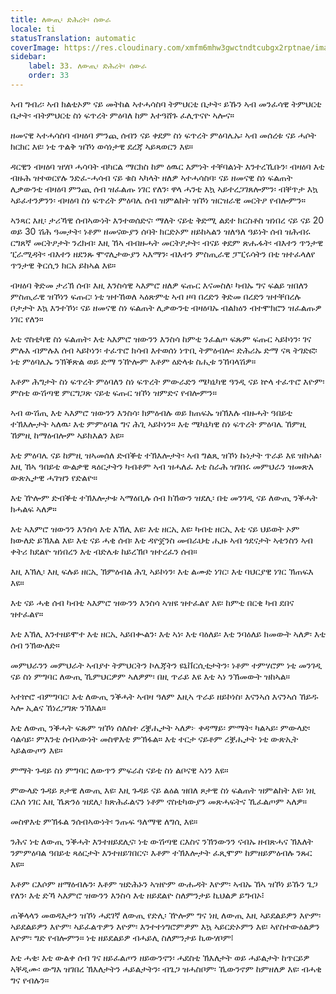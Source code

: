 ```yaml
---
title: ለውጢ፡ ድሕረት፡ ሰውራ
locale: ti
statusTranslation: automatic
coverImage: https://res.cloudinary.com/xmfm6mhw3gwctndtcubgx2rptnae/image/upload/v1740337243/small_cover_educacion_fundamental_a051170f1c.webp
sidebar:
    label: 33. ለውጢ፡ ድሕረት፡ ሰውራ
    order: 33
---
```

ኣብ ግብሪ፡ ኣብ ክልቲኦም ናይ መትከል ኣተሓሳስባ ትምህርቲ ቤታት፡ ይኹን ኣብ መንፈሳዊ ትምህርቲ ቤታት፡ ብትምህርቲ ስነ ፍጥረት ምዕባለ ከም እተዓሸጉ ፈሊጥናዮ ኣሎና።

ዘመናዊ ኣተሓሳስባ ብዛዕባ ምንጪ ሰብን ናይ ቀደም ስነ ፍጥረት ምዕባሌኡ፡ ኣብ መሰረቱ ናይ ሓሶት ክርክር እዩ፡ ነቲ ጥልቅ ዝኾነ ወሳነታዊ ደረጃ ኣይጻወርን እዩ።

ዳርዊን ብዛዕባ ዝሃቦ ሓሳባት ብካርል ማርክስ ከም ዕዉር እምነት ተቐባልነት እንተረኺቡን፡ ብዛዕባ እቲ ብዙሕ ዝተወርየሉ ንድፈ-ሓሳብ ናይ ቁስ ኣካላት ዘለዎ ኣተሓሳስባ፡ ናይ ዘመናዊ ስነ ፍልጠት ሊቃውንቲ ብዛዕባ ምንጪ ሰብ ዝፈልጡ ነገር የለን፡ ዋላ ሓንቲ እኳ ኣይተረጋገጸሎምን፡ ብቐጥታ እኳ ኣይፈተንዎንን፡ ብዛዕባ ስነ ፍጥረት ምዕባሌ ሰብ ዝምልከት ዝኾነ ዝርዝራዊ መርትዖ የብሎምን።

ኣንጻር እዚ፡ ታሪኻዊ ሰብኣውነት እንተወሰድና፡ ማለት ናይቲ ቅድሚ ልደተ ክርስቶስ ዝነበረ ናይ ናይ 20 ወይ 30 ሽሕ ዓመታት፡ ነቶም ዘመናውያን ሰባት ክርድኦም ዘይከኣልን ዝለዓለ ዓይነት ሰብ ዝሕብሩ ርግጸኛ መርትዖታት ንረክብ፡ እዚ ኸኣ ብብዙሓት መርትዖታት፡ ብናይ ቀደም ጽሑፋት፡ ብእተን ጥንታዊ ፒራሚዳት፡ ብእተን ዘደንጹ ሞኖሊታውያን ኣእማን፡ ብእተን ምስጢራዊ ፓፒሩሳትን በቲ ዝተፈላለየ ጥንታዊ ቅርሲን ክርአ ይከኣል እዩ።

ብዛዕባ ቅድመ ታሪኽ ሰብ፡ እዚ እንስሳዊ ኣእምሮ ዘለዎ ፍጡር እናመስለ፡ ካብኡ ግና ፍልይ ዝበለን ምስጢራዊ ዝኾነን ፍጡር፡ ነቲ ዝተኸወለ ኣዕጽምቲ ኣብ ዞባ በረድን ቅድመ በረድን ዝተቐበረሉ ቦታታት እኳ እንተኾነ፡ ናይ ዘመናዊ ስነ ፍልጠት ሊቃውንቲ ብዛዕባኡ ብልክዕን ብተሞክሮን ዝፈልጡዎ ነገር የለን።

እቲ ኖስቲካዊ ስነ ፍልጠት፡ እቲ ኣእምሮ ዝውንን እንስሳ ከምቲ ንፈልጦ ፍጹም ፍጡር ኣይኮነን፡ ገና ምሉእ ብምሉእ ሰብ ኣይኮነን፡ ተፈጥሮ ክሳብ እተወሰነ ነጥቢ ትምዕብሎ፡ ድሕሪኡ ድማ ናጻ ትገድፎ፡ ነቲ ምዕባሌኡ ንኽቕጽል ወይ ድማ ንዅሎም እቶም ዕድላቱ ስሒቱ ንኸባላሽዎ።

እቶም ሕግታት ስነ ፍጥረት ምዕባለን ስነ ፍጥረት ምውራድን ሜካኒካዊ ዓንዲ ናይ ኵላ ተፈጥሮ እዮም፡ ምስቲ ውሽጣዊ ምርግጋጽ ናይቲ ፍጡር ዝኾነ ዝምድና የብሎምን።

ኣብ ውሽጢ እቲ ኣእምሮ ዝውንን እንስሳ፡ ክምዕብሉ ወይ ክጠፍኡ ዝኽእሉ ብዙሓት ዓበይቲ ተኽእሎታት ኣለዉ፡ እቲ ምምዕባል ግና ሕጊ ኣይኮነን። እቲ ሜካኒካዊ ስነ ፍጥረት ምዕባሌ ኸምዚ ኸምዚ ከማዕብሎም ኣይክእልን እዩ።

እቲ ምዕባሌ ናይ ከምዚ ዝኣመሰለ ድብቕቲ ተኽእሎታት፡ ኣብ ግልጺ ዝኾነ ኩነታት ጥራይ እዩ ዝከኣል፡ እዚ ኸኣ ዓበይቲ ውልቃዊ ጻዕርታትን ካብቶም ኣብ ዝሓለፈ እቲ ስራሕ ዝገበሩ መምህራን ዝመጽእ ውጽኢታዊ ሓገዝን የድልዮ።

እቲ ዅሎም ድብቕቲ ተኽእሎታቱ ኣማዕቢሉ ሰብ ክኸውን ዝደሊ፡ በቲ መንገዲ ናይ ለውጢ ንቕሓት ክሓልፍ ኣለዎ።

እቲ ኣእምሮ ዝውንን እንስሳ እቲ እኽሊ እዩ፡ እቲ ዘርኢ እዩ፡ ካብቲ ዘርኢ እቲ ናይ ህይወት ኦም ክውለድ ይኽእል እዩ፡ እቲ ናይ ሓቂ ሰብ፡ እቲ ዳዮጀንስ መብራህቲ ሒዙ ኣብ ጎደናታት ኣቴንስን ኣብ ቀትሪ ክደልዮ ዝነበረን እቲ ብድሌቱ ከይረኽቦ ዝተረፈን ሰብ።

እዚ እኽሊ፡ እዚ ፍሉይ ዘርኢ ኽምዕብል ሕጊ ኣይኮነን፡ እቲ ልሙድ ነገር፡ እቲ ባህርያዊ ነገር ኽጠፍእ እዩ።

እቲ ናይ ሓቂ ሰብ ካብቲ ኣእምሮ ዝውንን እንስሳ ኣዝዩ ዝተፈልየ እዩ፡ ከምቲ በርቂ ካብ ደበና ዝተፈልየ።

እቲ እኽሊ እንተዘይሞተ እቲ ዘርኢ ኣይበቊልን፡ እቲ ኣነ፡ እቲ ባዕለይ፡ እቲ ንባዕለይ ክመውት ኣለዎ፡ እቲ ሰብ ንኽውለድ።

መምህራንን መምህራት ኣብያተ ትምህርትን ኮሌጃትን ዩኒቨርሲቲታትን፡ ነቶም ተምሃሮም ነቲ መንገዲ ናይ ስነ ምግባር ለውጢ ኺምህርዎም ኣለዎም፡ በዚ ጥራይ እዩ እቲ ኣነ ንኽመውት ዝከኣል።

ኣተኵሮ ብምግባር፡ እቲ ለውጢ ንቕሓት ኣብዛ ዓለም እዚኣ ጥራይ ዘይኮነስ፡ እናንኣሰ እናንኣሰ ኸይዱ ኣሎ ኢልና ኸነረጋግጽ ንኽእል።

እቲ ለውጢ ንቕሓት ፍጹም ዝኾነ ሰለስተ ረቛሒታት ኣለዎ፦ ቀዳማይ፡ ምማት፡ ካልኣይ፡ ምውላድ፡ ሳልሳይ፡ ምእንቲ ሰብኣውነት መስዋእቲ ምኽፋል። እቲ ተርታ ናይቶም ረቛሒታት ነቲ ውጽኢት ኣይልውጦን እዩ።

ምማት ጉዳይ ስነ ምግባር ለውጥን ምፍራስ ናይቲ ስነ ልቦናዊ ኣነን እዩ።

ምውላድ ጉዳይ ጾታዊ ለውጢ እዩ፡ እዚ ጉዳይ ናይ ልዕል ዝበለ ጾታዊ ስነ ፍልጠት ዝምልከት እዩ፡ ነዚ ርእሰ ነገር እዚ ኼጽንዕ ዝደሊ፡ ክጽሕፈልናን ነቶም ኖስቲካውያን መጽሓፍትና ኺፈልጦም ኣለዎ።

መስዋእቲ ምኽፋል ንሰብኣውነት፡ ንጡፍ ዓለማዊ ለግሲ እዩ።

ንሕና ነቲ ለውጢ ንቕሓት እንተዘይደሊና፡ ነቲ ውሽጣዊ ርእስና ንኽንውንን ናብኡ ዘብጽሓና ኽእለት ንምምዕባል ዓበይቲ ጻዕርታት እንተዘይገበርና፡ እቶም ተኽእሎታት ፈጺሞም ከምዘይምዕብሉ ንጹር እዩ።

እቶም ርእሶም ዘማዕብሉን፡ እቶም ዝድሕኑን ኣዝዮም ውሑዳት እዮም፡ ኣብኡ ኸኣ ዝኾነ ይኹን ጌጋ የለን፡ እቲ ድኻ ኣእምሮ ዝውንን እንስሳ እቲ ዘይደልዮ ስለምንታይ ኪህልዎ ይግብኦ፧

ጠቕላላን መወዳእታን ዝኾነ ሓደገኛ ለውጢ የድሊ፡ ዅሎም ግና ነዚ ለውጢ እዚ ኣይደልይዎን እዮም፡ ኣይደልይዎን እዮም፡ ኣይፈልጥዎን እዮም፡ እንተተነግሮምዎም እኳ ኣይርድኦምን እዩ፡ ኣየስተውዕልዎን እዮም፡ ግድ የብሎምን። ነቲ ዘይደልይዎ ብሓይሊ ስለምንታይ ኪውሃቦም፧

እቲ ሓቂ፡ እቲ ውልቀ ሰብ ገና ዘይፈልጦን ዘይውንኖን፡ ሓደስቲ ኽእለታት ወይ ሓይልታት ከጥርይዎ ኣቐዲሙ፡ ውግእ ዝገበረ ኽእለታትን ሓይልታትን፡ ብጌጋ ዝሓስቦም፡ ኺውንኖም ከምዘለዎ እዩ፡ ብሓቂ ግና የብሉን።

